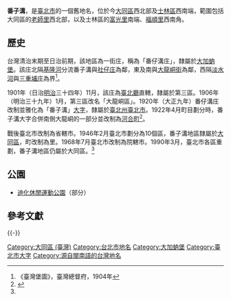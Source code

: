 {{noteTA
|1 = zh-cn:庄; zh-hk:庄; zh-tw:庄;
}}
{{Infobox Hokkien name
| title      =番子溝 
| hanji      = 番仔溝
| poj        = Hoan-á-kau
| hanlo      = 
| tl         = Huan-á-kau
| bp         = 
| hokkienipa = 
| lm  = 
| image      = 
| image_size = 
| caption    = 
}}

'''番子溝'''，是[[臺北市|臺北市]]的一個舊地名，位於今[[大同區_(臺北市)|大同區]]西北部及[[士林區|士林區]]西南端，範圍包括大同區的[[老師里|老師里]]西北部，以及士林區的[[富光里|富光里]]南端、[[福順里|福順里]]西南角。

==歷史==
台灣清治末期至日治前期，該地區為一街庄，稱為「番仔溝庄」，隸屬於[[大加蚋堡|大加蚋堡]]。該庄北隔[[基隆河|基隆河]]分流番子溝與[[社子_(臺北市大字)|社仔庄]]為鄰，東及南與[[大龍峒街|大龍峒街]]為鄰，西隔[[淡水河|淡水河]]與[[三重埔_(新北市)|三重埔庄]]為界<ref>《臺灣堡圖》，臺灣總督府，1904年</ref>。

1901年（日治[[明治|明治]]三十四年）11月，該庄為[[臺北廳|臺北廳]]直轄，隸屬於第三區。1906年（明治三十九年）1月，第三區改名「大龍峒區」。1920年（大正九年）番仔溝庄改制並雅化為「番子溝」[[大字|大字]]，隸屬於[[臺北州|臺北州]][[臺北市_(州轄市)|臺北市]]。1922年4月町目劃分時，番子溝大字合併南側大龍峒的一部分並改制為[[河合町_(台灣)|河合町]]<ref name="地圖會說話">{{Cite web |url=http://mapstalk.blogspot.tw/2010/10/1901-2010.html |title=《臺北市沿革 1901-2010》，地圖會說話網站 |accessdate=2016-07-08 |archive-date=2016-08-16 |archive-url=https://web.archive.org/web/20160816203231/http://mapstalk.blogspot.tw/2010/10/1901-2010.html |dead-url=no }}</ref>。

戰後臺北市改制為省轄市。1946年2月臺北市劃分為10個區，番子溝地區隸屬於[[大同區_(臺北市)|大同區]]，町改制為里。1968年7月臺北市改制為院轄市。1990年3月，臺北市各區重劃，番子溝地區仍屬於大同區。<ref name="地圖會說話"/>

==公園==
*[[迪化休閒運動公園|迪化休閒運動公園]]（部分）

==參考文獻==
{{reflist}}
{{-}}
{{臺北市舊町名|state=collapsed}}

[[Category:大同區_(臺灣)|Category:大同區 (臺灣)]]
[[Category:台北市地名|Category:台北市地名]]
[[Category:大加蚋堡|Category:大加蚋堡]]
[[Category:臺北市大字|Category:臺北市大字]]
[[Category:源自閩南語的台灣地名|Category:源自閩南語的台灣地名]]